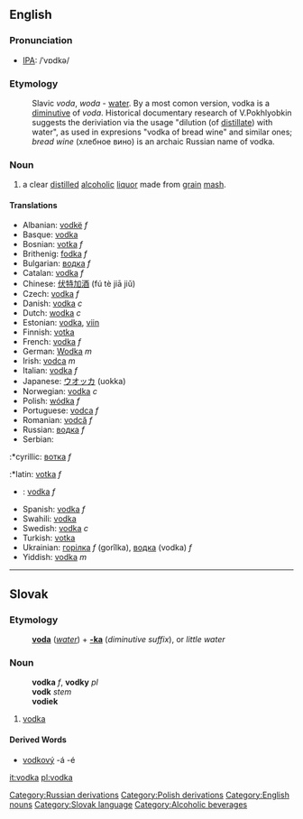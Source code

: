 {{wikipedia}}
==English==

===Pronunciation===
*[[International Phonetic Alphabet|IPA]]: /ˈvɒdkə/

===Etymology===

:Slavic ''voda'', ''woda'' - [[water]]. By a most comon version, vodka is a [[diminutive]] of ''voda''. Historical documentary research of V.Pokhlyobkin suggests the deriviation via the usage "dilution (of [[distil]]late) with water", as used in expresions "vodka of bread wine" and similar ones; ''bread wine'' (хлебное вино) is an archaic Russian name of vodka.

===Noun===

# a clear [[distil]]led [[alcoholic]] [[liquor]] made from [[grain]] [[mash]].

====Translations====
*Albanian: [[vodkë]] ''f''
*Basque: [[vodka]]
*Bosnian: [[votka]] ''f''
*Brithenig: [[fodka]] ''f''
*Bulgarian: [[водка]] ''f''
*Catalan: [[vodka]] ''f''
*Chinese: [[伏特加酒]] (fú tè jiā jiǔ)
*Czech: [[vodka]] ''f''
*Danish: [[vodka]] ''c''
*Dutch: [[wodka]] ''c''
*Estonian: [[vodka]], [[viin]]
*Finnish: [[votka]]
*French: [[vodka]] ''f''
*German: [[Wodka]] ''m''
*Irish: [[vodca]] ''m''
*Italian: [[vodka]] ''f''
*Japanese: [[ウオッカ]] (uokka)
*Norwegian: [[vodka]] ''c''
*Polish: [[wódka]] ''f''
*Portuguese: [[vodca]] ''f''
*Romanian: [[vodcă]] ''f''
*Russian: [[водка]] ''f''
*Serbian:
:*cyrillic: [[вотка]] ''f''
:*latin: [[votka]] ''f''
*{{sk}}: [[vodka#Slovak|vodka]] ''f''
*Spanish: [[vodka]] ''f''
*Swahili: [[vodka]]
*Swedish: [[vodka]] ''c''
*Turkish: [[votka]]
*Ukrainian: [[горілка]] ''f'' (gorîlka), [[водка]] (vodka) ''f''
*Yiddish: [[vodka]] ''m''

----

==Slovak==
===Etymology===
:'''[[voda#Slovak|voda]]''' (''[[water]]'') + '''[[-ka#Slovak|-ka]]''' (''diminutive suffix''), or ''little water''
===Noun===
:'''vodka''' ''f'', '''vodky''' ''pl''
:'''vodk''' ''stem''
:'''vodiek''' ''{{genpl}}''
:{{decpat}} {{zena}}
# [[vodka#English|vodka]]
====Derived Words====
* [[vodkový]] -á -é

[[Category:Russian derivations]]
[[Category:Polish derivations]]
[[Category:English nouns]]
[[Category:Slovak language]]
[[Category:Alcoholic beverages]]

[[it:vodka]]
[[pl:vodka]]
